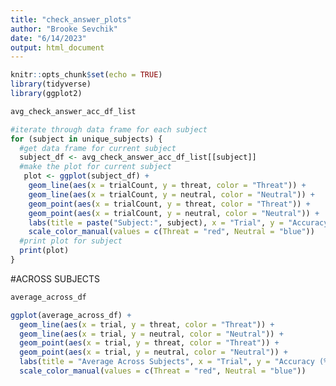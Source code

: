 ```yaml
---
title: "check_answer_plots"
author: "Brooke Sevchik"
date: "6/14/2023"
output: html_document
---
```

```r
knitr::opts_chunk$set(echo = TRUE)
library(tidyverse)
library(ggplot2)
```

```r
avg_check_answer_acc_df_list
```

```r
#iterate through data frame for each subject
for (subject in unique_subjects) {
  #get data frame for current subject
  subject_df <- avg_check_answer_acc_df_list[[subject]]
  #make the plot for current subject
   plot <- ggplot(subject_df) +
    geom_line(aes(x = trialCount, y = threat, color = "Threat")) +
    geom_line(aes(x = trialCount, y = neutral, color = "Neutral")) +
    geom_point(aes(x = trialCount, y = threat, color = "Threat")) +
    geom_point(aes(x = trialCount, y = neutral, color = "Neutral")) +
    labs(title = paste("Subject:", subject), x = "Trial", y = "Accuracy (%)") +
    scale_color_manual(values = c(Threat = "red", Neutral = "blue"))
  #print plot for subject
  print(plot)
}
```



#ACROSS SUBJECTS

```r
average_across_df
```

```r
ggplot(average_across_df) +
  geom_line(aes(x = trial, y = threat, color = "Threat")) +
  geom_line(aes(x = trial, y = neutral, color = "Neutral")) + 
  geom_point(aes(x = trial, y = threat, color = "Threat")) +
  geom_point(aes(x = trial, y = neutral, color = "Neutral")) +
  labs(title = "Average Across Subjects", x = "Trial", y = "Accuracy (%)") +
  scale_color_manual(values = c(Threat = "red", Neutral = "blue"))
```